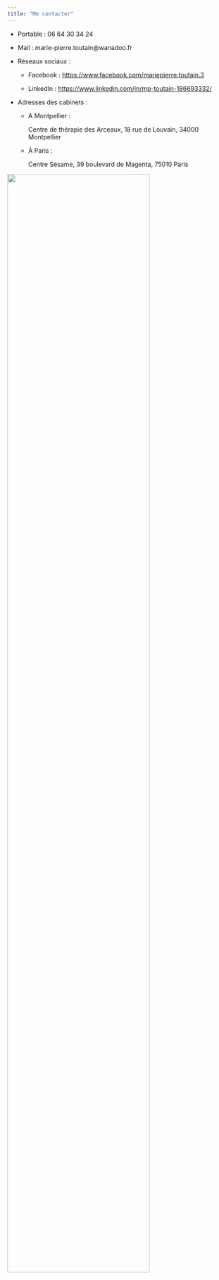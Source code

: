 ```yaml
---
title: "Me contacter"
---
```


* Portable : 	06 64 30 34 24

* Mail : marie-pierre.toutain@wanadoo.fr

* Réseaux sociaux :

  - Facebook : [https://www.facebook.com/mariepierre.toutain.3](https://www.facebook.com/mariepierre.toutain.3){target="_blank"}

  - LinkedIn : [https://www.linkedin.com/in/mp-toutain-186693332/](https://www.linkedin.com/in/mp-toutain-186693332/){target="_blank"}

* Adresses des cabinets : 

  - A Montpellier :

      Centre de thérapie des Arceaux, 18 rue de Louvain, 34000 Montpellier 

  - À Paris : 

    Centre Sésame, 39 boulevard de Magenta, 75010 Paris
    
![](img/Cabinet 4-3.jpg){width=80% }
